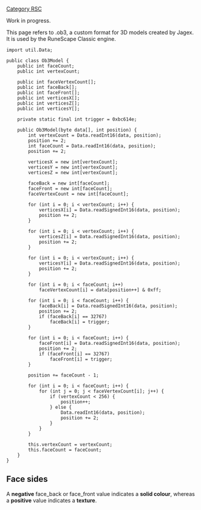 [[Category RSC]]

Work in progress.

This page refers to .ob3, a custom format for 3D models created by Jagex. It is used by the RuneScape Classic engine.

<pre>
import util.Data;

public class Ob3Model {
	public int faceCount;
	public int vertexCount;

	public int faceVertexCount[];
	public int faceBack[];
	public int faceFront[];
	public int verticesX[];
	public int verticesZ[];
	public int verticesY[];

	private static final int trigger = 0xbc614e;

	public Ob3Model(byte data[], int position) {
		int vertexCount = Data.readInt16(data, position);
		position += 2;
		int faceCount = Data.readInt16(data, position);
		position += 2;

		verticesX = new int[vertexCount];
		verticesY = new int[vertexCount];
		verticesZ = new int[vertexCount];

		faceBack = new int[faceCount];
		faceFront = new int[faceCount];
		faceVertexCount = new int[faceCount];

		for (int i = 0; i < vertexCount; i++) {
			verticesX[i] = Data.readSignedInt16(data, position);
			position += 2;
		}

		for (int i = 0; i < vertexCount; i++) {
			verticesZ[i] = Data.readSignedInt16(data, position);
			position += 2;
		}

		for (int i = 0; i < vertexCount; i++) {
			verticesY[i] = Data.readSignedInt16(data, position);
			position += 2;
		}

		for (int i = 0; i < faceCount; i++)
			faceVertexCount[i] = data[position++] & 0xff;

		for (int i = 0; i < faceCount; i++) {
			faceBack[i] = Data.readSignedInt16(data, position);
			position += 2;
			if (faceBack[i] == 32767)
				faceBack[i] = trigger;
		}

		for (int i = 0; i < faceCount; i++) {
			faceFront[i] = Data.readSignedInt16(data, position);
			position += 2;
			if (faceFront[i] == 32767)
				faceFront[i] = trigger;
		}

		position += faceCount - 1;

		for (int i = 0; i < faceCount; i++) {
			for (int j = 0; j < faceVertexCount[i]; j++) {
				if (vertexCount < 256) {
					position++;
				} else {
					Data.readInt16(data, position);
					position += 2;
				}
			}
		}

		this.vertexCount = vertexCount;
		this.faceCount = faceCount;
	}
}</pre>

== '''Face sides''' ==

A '''negative''' face_back or face_front value indicates a '''solid colour''', whereas a '''positive''' value indicates a '''texture'''.